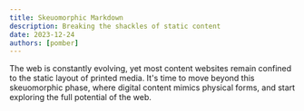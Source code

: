 ```yaml
---
title: Skeuomorphic Markdown
description: Breaking the shackles of static content
date: 2023-12-24
authors: [pomber]
---
```


The web is constantly evolving, yet most content websites remain confined to the static layout of printed media. It's time to move beyond this skeuomorphic phase, where digital content mimics physical forms, and start exploring the full potential of the web.

